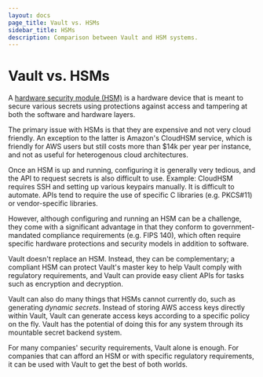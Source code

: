 ```yaml
---
layout: docs
page_title: Vault vs. HSMs
sidebar_title: HSMs
description: Comparison between Vault and HSM systems.
---
```


# Vault vs. HSMs

A [hardware security module
(HSM)](https://en.wikipedia.org/wiki/Hardware_security_module) is a hardware
device that is meant to secure various secrets using protections against access
and tampering at both the software and hardware layers.

The primary issue with HSMs is that they are expensive and not very cloud
friendly. An exception to the latter is Amazon's CloudHSM service, which is
friendly for AWS users but still costs more than $14k per year per instance,
and not as useful for heterogenous cloud architectures.

Once an HSM is up and running, configuring it is generally very tedious, and
the API to request secrets is also difficult to use. Example: CloudHSM requires
SSH and setting up various keypairs manually. It is difficult to automate. APIs
tend to require the use of specific C libraries (e.g. PKCS#11) or
vendor-specific libraries.

However, although configuring and running an HSM can be a challenge, they come
with a significant advantage in that they conform to government-mandated
compliance requirements (e.g. FIPS 140), which often require specific hardware
protections and security models in addition to software.

Vault doesn't replace an HSM. Instead, they can be complementary; a compliant
HSM can protect Vault's master key to help Vault comply with regulatory
requirements, and Vault can provide easy client APIs for tasks such as
encryption and decryption.

Vault can also do many things that HSMs cannot currently do, such as generating
_dynamic secrets_. Instead of storing AWS access keys directly within Vault,
Vault can generate access keys according to a specific policy on the fly. Vault
has the potential of doing this for any system through its mountable secret
backend system.

For many companies' security requirements, Vault alone is enough. For companies
that can afford an HSM or with specific regulatory requirements, it can be used
with Vault to get the best of both worlds.
